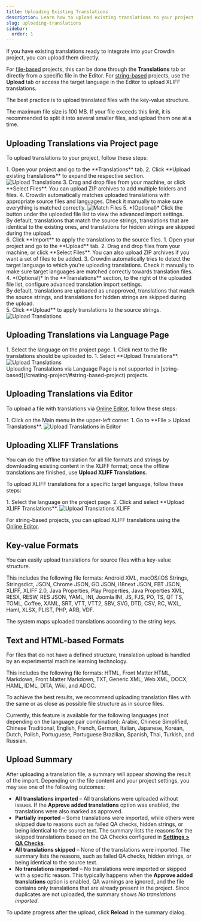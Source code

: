 ```yaml
---
title: Uploading Existing Translations
description: Learn how to upload existing translations to your project
slug: uploading-translations
sidebar:
  order: 1
---
```



If you have existing translations ready to integrate into your Crowdin project, you can upload them directly.

For [file-based](/creating-project/#file-based-project) projects, this can be done through the **Translations** tab or directly from a specific file in the Editor. For [string-based](/creating-project/#string-based-project) projects, use the **Upload** tab or access the target language in the Editor to upload XLIFF translations.

The best practice is to upload translated files with the key-value structure.

<Aside type="caution" title="Limitations">
  The maximum file size is 100 MB. If your file exceeds this limit, it is recommended to split it into several smaller files, and upload them one at a time.
</Aside>

## Uploading Translations via Project page

To upload translations to your project, follow these steps:

<Tabs syncKey="projectType">
  <TabItem label="File-based project">
    <Steps>
      1. Open your project and go to the **Translations** tab.
      2. Click **Upload existing translations** to expand the respective section. <Image src={uploadTranslations} alt="Upload Translations" />
      3. Drag and drop files from your machine, or click **Select Files**. You can upload ZIP archives to add multiple folders and files.
      4. Crowdin automatically matches uploaded translations with appropriate source files and languages. Check it manually to make sure everything is matched correctly. <Image src={uploadTranslationsConfigure} alt="Match Files" class="width-xl" />
      5. *(Optional)* Click the <Icon name="mdi:cog" class="inline-icon"/> button under the uploaded file list to view the advanced import settings.
          <Aside>
            By default, translations that match the source strings, translations that are identical to the existing ones, and translations for hidden strings are skipped during the upload.
          </Aside>
      6. Click **Import** to apply the translations to the source files.
    </Steps>
  </TabItem>
  <TabItem label="String-based project">
    <Steps>
      1. Open your project and go to the **Upload** tab.
      2. Drag and drop files from your machine, or click **Select Files**. You can also upload ZIP archives if you want a set of files to be added.
      3. Crowdin automatically tries to detect the target language to which you're uploading translations. Check it manually to make sure target languages are matched correctly towards translation files.
      4. *(Optional)* In the **Translations** section, to the right of the uploaded file list, configure advanced translation import settings.
          <Aside>
            By default, translations are uploaded as unapproved, translations that match the source strings, and translations for hidden strings are skipped during the upload.
          </Aside>
      5. Click **Upload** to apply translations to the source strings.
    </Steps>
    <Image src={uploadTranslationsSb} alt="Upload Translations" />
  </TabItem>
</Tabs>

## Uploading Translations via Language Page

<Tabs syncKey="projectType">
  <TabItem label="File-based project">
    <Steps>
      1. Select the language on the project page.
      1. Click <Icon name="mdi:dots-horizontal" class="inline-icon" /> next to the file translations should be uploaded to.
      1. Select **Upload Translations**. <Image src={uploadTranslationsLanguagePage} alt="Upload Translations" />
    </Steps>
  </TabItem>
  <TabItem label="String-based project">
    <Aside type="caution" title="Limitations">
      Uploading Translations via Language Page is not supported in [string-based](/creating-project/#string-based-project) projects.
    </Aside>
  </TabItem>
</Tabs>

## Uploading Translations via Editor

To upload a file with translations via [Online Editor](/online-editor/), follow these steps:

<Steps>
  1. Click on the Main menu <Icon name="mdi:menu" class="inline-icon" /> in the upper-left corner.
  1. Go to **File > Upload Translations**. <Image src={uploadTranslationsEditorMenu} alt="Upload Translations in Editor" />
</Steps>

## Uploading XLIFF Translations

You can do the offline translation for all file formats and strings by downloading existing content in the XLIFF format; once the offline translations are finished, use **Upload XLIFF Translations**.

To upload XLIFF translations for a specific target language, follow these steps:

<Steps>
  1. Select the language on the project page.
  2. Click <Icon name="heroicons:arrows-up-down-solid" class="inline-icon"/> and select **Upload XLIFF Translations**. <Image src={uploadTranslationsXliff} alt="Upload Translations XLIFF" />
</Steps>

For string-based projects, you can upload XLIFF translations using the [Online Editor](#uploading-translations-via-editor).

## Key-value Formats

You can easily upload translations for source files with a key-value structure.

This includes the following file formats: Android XML, macOS/iOS Strings, Stringsdict, JSON, Chrome JSON, GO JSON, i18next JSON, FBT JSON, XLIFF, XLIFF 2.0, Java Properties, Play Properties, Java Properties XML, RESX, RESW, RES JSON, YAML, INI, Joomla INI, JS, FJS, PO, TS, QT TS, TOML, Coffee, XAML, SRT, VTT, VTT2, SBV, SVG, DTD, CSV, RC, WXL, Haml, XLSX, PLIST, PHP, ARB, VDF.

The system maps uploaded translations according to the string keys.

## Text and HTML-based Formats

For files that do not have a defined structure, translation upload is handled by an experimental machine learning technology.

This includes the following file formats: HTML, Front Matter HTML, Markdown, Front Matter Markdown, TXT, Generic XML, Web XML, DOCX, HAML, IDML, DITA, Wiki, and ADOC.

To achieve the best results, we recommend uploading translation files with the same or as close as possible file structure as in source files.

Currently, this feature is available for the following languages (not depending on the language pair combination): Arabic, Chinese Simplified, Chinese Traditional, English, French, German, Italian, Japanese, Korean, Dutch, Polish, Portuguese, Portuguese Brazilian, Spanish, Thai, Turkish, and Russian.

<LinkCard
  title="Try Document Aligner application"
  description="Translation alignment, facilitated by the app, allows you to upload existing translations of non-key-value documents to Crowdin or create an editable XLSX Translation Memory."
  href="https://store.crowdin.com/aligner"
  target="_blank"
/>

## Upload Summary

After uploading a translation file, a summary will appear showing the result of the import. Depending on the file content and your project settings, you may see one of the following outcomes:

* **All translations imported** – All translations were uploaded without issues. If the **Approve added translations** option was enabled, the translations were also marked as approved.
* **Partially imported** – Some translations were imported, while others were skipped due to reasons such as failed QA checks, hidden strings, or being identical to the source text. The summary lists the reasons for the skipped translations based on the QA Checks configured in [**Settings > QA Checks**](/project-settings/qa-checks/#qa-check-parameters).
* **All translations skipped** – None of the translations were imported. The summary lists the reasons, such as failed QA checks, hidden strings, or being identical to the source text.
* **No translations imported** – No translations were imported or skipped with a specific reason. This typically happens when the **Approve added translations** option is enabled, QA warnings are ignored, and the file contains only translations that are already present in the project. Since duplicates are not uploaded, the summary shows *No translations imported*.

To update progress after the upload, click **Reload** in the summary dialog.
